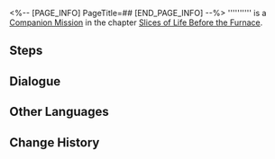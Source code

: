 <%-- [PAGE_INFO]
PageTitle=##
[END_PAGE_INFO] --%>
{{Stub|Dialogue.}}
{{Mission Infobox
|id            = 2010903
|title         = 
|image         = <!--Mission .png-->
|type          = Companion
|event_name    = 
|chapter       = Slices of Life Before the Furnace
|requirements  = [[Companion Mission]] ''[[Hook's Gift]]'' completed
|summary       = <!--official mission summary from Fate's Atlas-->
|characters    = Trailblazer
|startLocation = [[Jarilo-VI]] - [[Boulder Town]]
|world         = Jarilo-VI
|area          = Boulder Town
|prev          = Hook's Gift
|next          = 
|rewards       = 
}}
'''''''''' is a [[Companion Mission]] in the chapter [[Slices of Life Before the Furnace]].

==Steps==


<!--
==Gameplay Notes==

--><!--
==Trial Character==

-->
==Dialogue==
{{Stub Dialogue}}

{{Dialogue End}}

==Other Languages==
{{Other Languages
|en   = 
|zhs  = 
|zht  = 
|ja   = 
|ko   = 
|es   = 
|fr   = 
|ru   = 
|th   = 
|vi   = 
|de   = 
|id   = 
|pt   = 
}}

==Change History==
{{Change History|1.0}}
